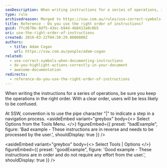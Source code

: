 ```yaml
---
seoDescription: When writing instructions for a series of operations, it's crucial to maintain the correct order to prevent user confusion.
type: rule
archivedreason: Merged to https://ssw.com.au/rules/use-correct-symbols-when-documenting-instructions/
title: Reference - Do you use the right order of instructions?
guid: 7fcd670e-8df5-43ec-b94d-4b8413a0c0b5
uri: use-the-right-order-of-instructions
created: 2016-03-22T04:50:29.0000000Z
authors:
  - title: Adam Cogan
    url: https://ssw.com.au/people/adam-cogan
related:
  - use-correct-symbols-when-documenting-instructions
  - do-you-highlight-actions-correctly-in-your-document
  - awesome-documentation
redirects:
  - reference-do-you-use-the-right-order-of-instructions
---
```


When writing the instructions for a series of operations, be sure you keep the operations in the right order. With a clear order, users will be less likely to be confused.

At SSW, convention is to use the pipe character "|" to indicate a step in a navigation process.
<asideEmbed
  variant="greybox"
  body={<>
    Select Options from the Tools Menu.
  </>}
  figureEmbed={{
    preset: "badExample",
    figure: 'Bad example - These instructions are in reverse and needs to be processed by the user.',
    shouldDisplay: true
  }}
/>

<asideEmbed
  variant="greybox"
  body={<>
    Select Tools | Options
  </>}
  figureEmbed={{
    preset: "goodExample",
    figure: 'Good example - These instructions are in order and do not require any effort from the user.',
    shouldDisplay: true
  }}
/>
